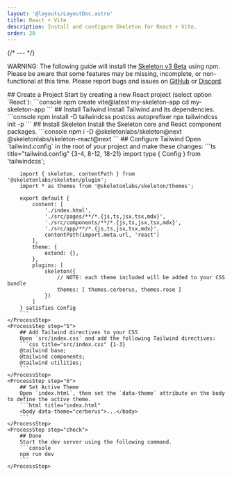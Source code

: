 ```yaml
---
layout: '@layouts/LayoutDoc.astro'
title: React + Vite
description: Install and configure Skeleton for React + Vite.
order: 20
---
```




{/* --- */}

<div class="card preset-outlined-error-500 preset-tonal-error p-8 space-y-8">
	<p>WARNING: The following guide will install the <u>Skeleton v3 Beta</u> using npm. Please be aware that some features may be missing, incomplete, or non-functional at this time. Please report bugs and issues on <a class='anchor' href='https://github.com/skeletonlabs/skeleton/issues/new/choose' target='_blank' rel='external'>GitHub</a> or <a class='anchor' href='https://discord.gg/EXqV7W8MtY' target='_blank' rel='external'>Discord</a>.</p>
</div>

<Process>
    <ProcessStep step="1">
        ## Create a Project
        Start by creating a new React project (select option `React`):
        ```console
        npm create vite@latest my-skeleton-app
		cd my-skeleton-app
        ```
    </ProcessStep>
    <ProcessStep step="2">
        ## Install Tailwind
        Install Tailwind and its dependencies.
        ```console
        npm install -D tailwindcss postcss autoprefixer
        npx tailwindcss init -p
        ```
    </ProcessStep>
    <ProcessStep step="3">
        ## Install Skeleton
        Install the Skeleton core and React component packages.
        ```console
        npm i -D @skeletonlabs/skeleton@next @skeletonlabs/skeleton-react@next
        ```
    </ProcessStep>
    <ProcessStep step="4">
        ## Configure Tailwind
        Open `tailwind.config` in the root of your project and make these changes:
        ```ts title="tailwind.config" {3-4, 8-12, 18-21}
        import type { Config } from 'tailwindcss';

        import { skeleton, contentPath } from '@skeletonlabs/skeleton/plugin';
        import * as themes from '@skeletonlabs/skeleton/themes';

        export default {
            content: [
                './index.html',
                './src/pages/**/*.{js,ts,jsx,tsx,mdx}',
                './src/components/**/*.{js,ts,jsx,tsx,mdx}',
                './src/app/**/*.{js,ts,jsx,tsx,mdx}',
                contentPath(import.meta.url, 'react')
            ],
            theme: {
                extend: {},
            },
            plugins: [
                skeleton({
                    // NOTE: each theme included will be added to your CSS bundle
                    themes: [ themes.cerberus, themes.rose ]
                })
            ]
        } satisfies Config
        ```
    </ProcessStep>
    <ProcessStep step="5">
        ## Add Tailwind directives to your CSS
        Open `src/index.css` and add the following Tailwind directives:
        ```css title="src/index.css" {1-3}
        @tailwind base;
        @tailwind components;
        @tailwind utilities;
        ```
    </ProcessStep>
    <ProcessStep step="6">
        ## Set Active Theme
        Open `index.html`, then set the `data-theme` attribute on the body to define the active theme.
        ```html title="index.html"
        <body data-theme="cerberus">...</body>
        ```
    </ProcessStep>
    <ProcessStep step="check">
        ## Done
        Start the dev server using the following command.
		```console
		npm run dev
        ```
    </ProcessStep>
</Process>
